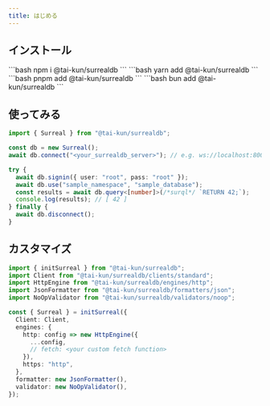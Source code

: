 ```yaml
---
title: はじめる
---
```



## インストール

<Tabs>
  <TabItem label="npm">
    ```bash
    npm i @tai-kun/surrealdb
    ```
  </TabItem>
  <TabItem label="yarn">
    ```bash
    yarn add @tai-kun/surrealdb
    ```
  </TabItem>
  <TabItem label="pnpm">
    ```bash
    pnpm add @tai-kun/surrealdb
    ```
  </TabItem>
  <TabItem label="bun">
    ```bash
    bun add @tai-kun/surrealdb
    ```
  </TabItem>
</Tabs>

## 使ってみる

```ts
import { Surreal } from "@tai-kun/surrealdb";

const db = new Surreal();
await db.connect("<your_surrealdb_server>"); // e.g. ws://localhost:8000

try {
  await db.signin({ user: "root", pass: "root" });
  await db.use("sample_namespace", "sample_database");
  const results = await db.query<[number]>(/*surql*/ `RETURN 42;`);
  console.log(results); // [ 42 ]
} finally {
  await db.disconnect();
}
```

## カスタマイズ

```ts
import { initSurreal } from "@tai-kun/surrealdb";
import Client from "@tai-kun/surrealdb/clients/standard";
import HttpEngine from "@tai-kun/surrealdb/engines/http";
import JsonFormatter from "@tai-kun/surrealdb/formatters/json";
import NoOpValidator from "@tai-kun/surrealdb/validators/noop";

const { Surreal } = initSurreal({
  Client: Client,
  engines: {
    http: config => new HttpEngine({
      ...config,
      // fetch: <your custom fetch function>
    }),
    https: "http",
  },
  formatter: new JsonFormatter(),
  validator: new NoOpValidator(),
});
```
